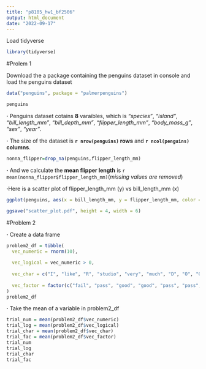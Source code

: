```yaml
---
title: "p8105_hw1_bf2506"
output: html_document
date: "2022-09-17"
---
```


Load tidyverse

```r
library(tidyverse)
```


#Prolem 1

Download the a package containing the penguins dataset in console and  load the penguins dataset
```r
data("penguins", package = "palmerpenguins")
```

```r
penguins
```

**·** Penguins dataset cotains **8** varaibles, which is *"species"*, *"island"*, *"bill_length_mm"*, *"bill_depth_mm"*, *"flipper_length_mm"*, *"body_mass_g"*, *"sex"*, *"year"*.

**·** The size of the dataset is **`r nrow(penguins)` rows** and **`r ncol(penguins)` columns**.


```r
nonna_flipper=drop_na(penguins,flipper_length_mm)
```

**·** And we calculate the **mean flipper length** is `r  mean(nonna_flipper$flipper_length_mm)`(*missing values are removed*)

**·**Here is a scatter plot of flipper_length_mm (y) vs bill_length_mm (x)

```r

ggplot(penguins, aes(x = bill_length_mm, y = flipper_length_mm, color = species)) + geom_point()

ggsave("scatter_plot.pdf", height = 4, width = 6)
```

#Problem 2


**·** Create a data frame

```r
problem2_df = tibble(
  vec_numeric = rnorm(10),
  
  vec_logical = vec_numeric > 0,
  
  vec_char = c("I", "like", "R", "studio", "very", "much", "D", "O", "G", "E"),
  
  vec_factor = factor(c("fail", "pass", "good", "good", "pass", "pass", "fail", "good", "good", "good"))
)
problem2_df
```
 
**·** Take the mean of a variable in problem2_df
```r
trial_num = mean(problem2_df$vec_numeric)
trial_log = mean(problem2_df$vec_logical)
trial_char = mean(problem2_df$vec_char)
trial_fac = mean(problem2_df$vec_factor)
trial_num
trial_log
trial_char
trial_fac
```

